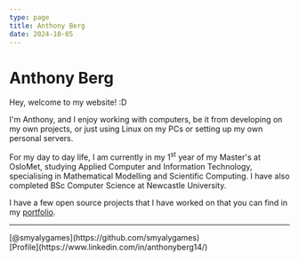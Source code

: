 ```yaml
---
type: page
title: Anthony Berg
date: 2024-10-05
---
```



# Anthony Berg

Hey, welcome to my website! :D

I'm Anthony, and I enjoy working with computers, be it from developing on my own projects,
or just using Linux on my PCs or setting up my own personal servers.

For my day to day life, I am currently in my 1<sup>st</sup> year of my Master's at OsloMet, studying
Applied Computer and Information Technology, specialising in Mathematical Modelling and Scientific
Computing.
I have also completed BSc Computer Science at Newcastle University.

I have a few open source projects that I have worked on that you can find in my [portfolio](/projects).

----

<div style={{display: 'flex', justifyContent: 'space-between'}}>
    [<ThemeImage
        alt="GitHub Logo"
        srcDark="/images/logo/github-mark-white.svg"
        srcLight="/images/logo/github-mark.svg"
        width={50}
        height={50}
        style={{paddingRight: '8pt'}} />@smyalygames](https://github.com/smyalygames)
    <br />
    [<ThemeImage
        alt="LinkedIn Logo"
        srcDark="/images/logo/linkedin-white.svg"
        srcLight="/images/logo/linkedin.svg"
        width={50}
        height={50}
        style={{paddingRight: '8pt'}}
    />Profile](https://www.linkedin.com/in/anthonyberg14/)
</div>
